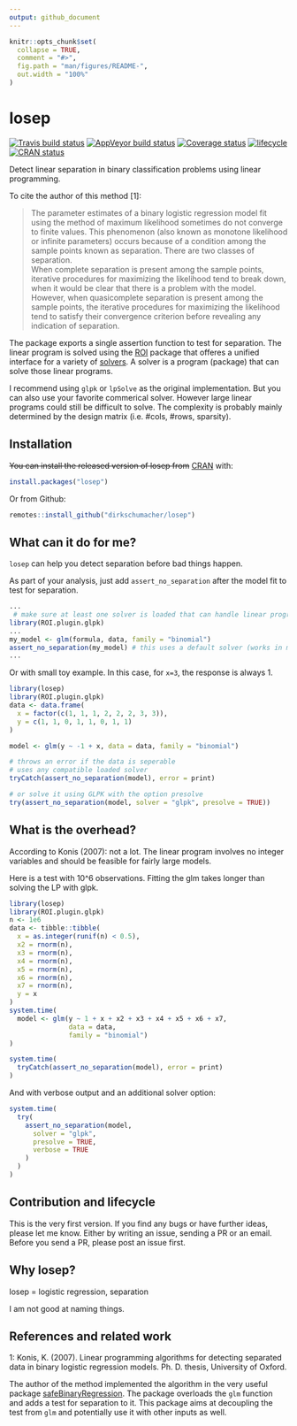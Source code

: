 ```yaml
---
output: github_document
---
```


<!-- README.md is generated from README.Rmd. Please edit that file -->

```r
knitr::opts_chunk$set(
  collapse = TRUE,
  comment = "#>",
  fig.path = "man/figures/README-",
  out.width = "100%"
)
```
# losep

[![Travis build status](https://travis-ci.org/dirkschumacher/losep.svg?branch=master)](https://travis-ci.org/dirkschumacher/losep)
[![AppVeyor build status](https://ci.appveyor.com/api/projects/status/github/dirkschumacher/losep?branch=master&svg=true)](https://ci.appveyor.com/project/dirkschumacher/losep)
[![Coverage status](https://codecov.io/gh/dirkschumacher/losep/branch/master/graph/badge.svg)](https://codecov.io/github/dirkschumacher/losep?branch=master)
[![lifecycle](https://img.shields.io/badge/lifecycle-experimental-orange.svg)](https://www.tidyverse.org/lifecycle/#experimental)
[![CRAN status](https://www.r-pkg.org/badges/version/losep)](https://cran.r-project.org/package=losep)

Detect linear separation in binary classification problems using linear programming.

To cite the author of this method [1]:

> The parameter estimates of a binary logistic regression model fit using the method of maximum likelihood sometimes do not converge to finite values.
This phenomenon (also  known  as monotone  likelihood or infinite  parameters) occurs  because  of  a condition among the sample points known as separation.  There are two classes of separation.  
When complete separation is present among the sample points, iterative procedures for maximizing the likelihood tend to break down, when it would be clear that there is a problem with the model.
However, when quasicomplete  separation is  present  among  the  sample  points, the  iterative  procedures  for  maximizing  the likelihood tend to satisfy their convergence criterion before revealing any indication of separation.

The package exports a single assertion function to test for separation.
The linear program is solved using the [ROI](https://cran.r-project.org/package=ROI) package that offeres a unified
interface for a variety of [solvers](https://cran.r-project.org/web/views/Optimization.html). A solver is a program (package) that can solve those linear programs.

I recommend using `glpk` or `lpSolve` as the original implementation. But you can also use your favorite commerical solver. However large linear programs
could still be difficult to solve. The complexity is probably mainly determined
by the design matrix (i.e. #cols, #rows, sparsity).

## Installation

~~You can install the released version of losep from~~ [CRAN](https://CRAN.R-project.org) with:

``` r
install.packages("losep")
```

Or from Github:

```r
remotes::install_github("dirkschumacher/losep")
```


## What can it do for me?

`losep` can help you detect separation before bad things happen. 

As part of your analysis, just add `assert_no_separation` after the model fit
to test for separation.
```r
...
 # make sure at least one solver is loaded that can handle linear programs
library(ROI.plugin.glpk)
...
my_model <- glm(formula, data, family = "binomial")
assert_no_separation(my_model) # this uses a default solver (works in most cases)
...
```

Or with small toy example. In this case, for `x=3`, the response is always 1.

```r
library(losep)
library(ROI.plugin.glpk)
data <- data.frame(
  x = factor(c(1, 1, 1, 2, 2, 2, 3, 3)),
  y = c(1, 1, 0, 1, 1, 0, 1, 1)
)

model <- glm(y ~ -1 + x, data = data, family = "binomial")

# throws an error if the data is seperable
# uses any compatible loaded solver
tryCatch(assert_no_separation(model), error = print)

# or solve it using GLPK with the option presolve
try(assert_no_separation(model, solver = "glpk", presolve = TRUE))
```


## What is the overhead?

According to Konis (2007): not a lot. The linear program involves no integer
variables and should be feasible for fairly large models.

Here is a test with 10^6 observations. Fitting the glm takes longer than solving
the LP with glpk.

```r
library(losep)
library(ROI.plugin.glpk)
n <- 1e6
data <- tibble::tibble(
  x = as.integer(runif(n) < 0.5),
  x2 = rnorm(n),
  x3 = rnorm(n),
  x4 = rnorm(n),
  x5 = rnorm(n),
  x6 = rnorm(n),
  x7 = rnorm(n),
  y = x
)
system.time(
  model <- glm(y ~ 1 + x + x2 + x3 + x4 + x5 + x6 + x7,
               data = data, 
               family = "binomial")
)
```

```r
system.time(
  tryCatch(assert_no_separation(model), error = print)
)
```

And with verbose output and an additional solver option:

```r
system.time(
  try(
    assert_no_separation(model,
      solver = "glpk",
      presolve = TRUE,
      verbose = TRUE
    )
  )
)
```

## Contribution and lifecycle

This is the very first version. If you find any bugs or have further ideas, please let me know. 
Either by writing an issue, sending a PR or an email. 
Before you send a PR, please post an issue first.

## Why losep?

losep = logistic regression, separation

I am not good at naming things.

## References and related work

1: Konis, K. (2007). Linear programming algorithms for detecting separated data in binary logistic regression models. Ph. D. thesis, University of Oxford.

The author of the method implemented the algorithm in the very useful package [safeBinaryRegression](https://cran.r-project.org/package=safeBinaryRegression).
The package overloads the `glm` function and adds a test for separation to it.
This package aims at decoupling the test from `glm` and potentially use it with other inputs as well.
